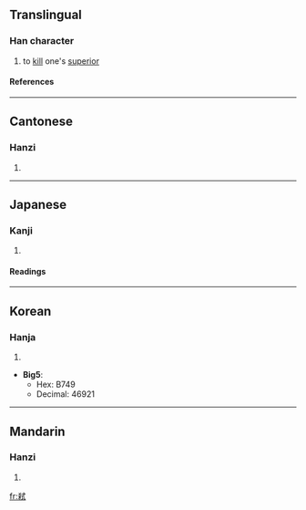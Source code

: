 {{see|弑}}

==Translingual==
===Han character===
{{Han char|rn=56|rad=弋|as=10|sn=13|four=4394<sub>0</sub>|canj=大金戈心一 (KCIPM), 大木戈心一 (KDIPM), X大木戈心 (XKDIP)}}
# to [[kill]] one's [[superior]]
====References====
{{Han ref|kx=0355.141|dj=0671.180|hdz=10559.190|uh=5F12|ud=24338}}
----
==Cantonese==
===Hanzi===
{{yue-hanzi|jyut=|y=si3}}
# {{defn|Cantonese}}
----
==Japanese==
===Kanji===
{{ja-kanji|grade=|rs=弋10}}
# {{defn|Japanese}} 
====Readings====
{{ja-readings|on=[[し]] (shi), [[しい]] (shii)|kun=[[しいする]] (shiisuru), [[ころす]] (korosu)}}
----
==Korean==
===Hanja===
{{ko-hanja|hangeul=시|eumhun=|rv=si|mr=si|y=si}}
# {{defn|Korean}}

* '''Big5''':
** Hex: B749
** Decimal: 46921
----
==Mandarin==
===Hanzi===
{{cmn-hanzi|sim=弑|pin=[[shì]] ([[shi4]])|wg=shih<sup>4</sup>}}
# {{defn|Mandarin}}

[[fr:弒]]
